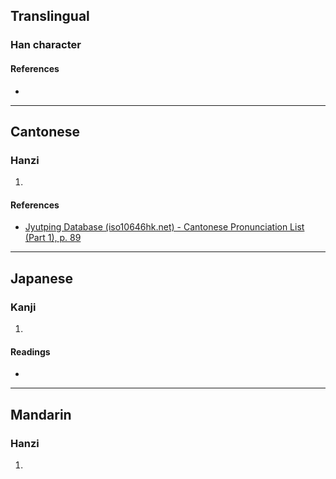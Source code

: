 {{character info/new}}
==Translingual==

===Han character===
{{Han char|rn=32|rad=土|as=11|sn=14|four=27104|canj=VIG|ids=⿱將土}}

====References====
* {{Han ref|kx=0238.070|dkj=05426|dj=0476.140|hdz=10484.040|uh=588F|ud=22671|bh=E168|bd=57704}}

----

==Cantonese==

===Hanzi===
{{yue-hanzi|jyut=[[coeng2]]|y=cheung2}}

# {{rfdef|yue|sort=土11}}

====References====
* [http://www.iso10646hk.net/jp/document/download.jsp Jyutping Database (iso10646hk.net) - Cantonese Pronunciation List (Part 1), p. 89]

----

==Japanese==

===Kanji===
{{ja-kanji|grade=|rs=土11}}

# {{rfdef|ja|sort=土11}}

====Readings====
* {{ja-readings|on=[[しょう]] (shō), [[さう]] (sau)|kun=[[もとる]] (motoru)}}

----

==Mandarin==

===Hanzi===
{{cmn-hanzi|pin=[[qiǎng]] ([[qiang3]]), [[bō]] ([[bo1]]), [[fèi]] ([[fei4]])|wg=ch'iang<sup>3</sup>, po<sup>1</sup>, fei<sup>4</sup>}}

# {{rfdef|cmn|sort=土11}}